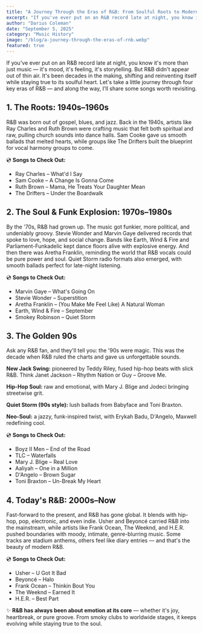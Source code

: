 ```yaml
---
title: "A Journey Through the Eras of R&B: From Soulful Roots to Modern Evolution"
excerpt: "If you've ever put on an R&B record late at night, you know it's more than just music — it's mood, it's feeling, it's storytelling. Let's take a little journey through four key eras of R&B — and along the way, I'll share some songs worth revisiting."
author: "Darius Coleman"
date: "September 5, 2025"
category: "Music History"
image: "/blog/a-journey-through-the-eras-of-rnb.webp"
featured: true
---
```


If you've ever put on an R&B record late at night, you know it's more than just music — it's mood, it's feeling, it's storytelling. But R&B didn't appear out of thin air. It's been decades in the making, shifting and reinventing itself while staying true to its soulful heart. Let's take a little journey through four key eras of R&B — and along the way, I'll share some songs worth revisiting.

## 1. The Roots: 1940s–1960s

R&B was born out of gospel, blues, and jazz. Back in the 1940s, artists like Ray Charles and Ruth Brown were crafting music that felt both spiritual and raw, pulling church sounds into dance halls. Sam Cooke gave us smooth ballads that melted hearts, while groups like The Drifters built the blueprint for vocal harmony groups to come.

💿 **Songs to Check Out:**

- Ray Charles – What'd I Say
- Sam Cooke – A Change Is Gonna Come
- Ruth Brown – Mama, He Treats Your Daughter Mean
- The Drifters – Under the Boardwalk

## 2. The Soul & Funk Explosion: 1970s–1980s

By the '70s, R&B had grown up. The music got funkier, more political, and undeniably groovy. Stevie Wonder and Marvin Gaye delivered records that spoke to love, hope, and social change. Bands like Earth, Wind & Fire and Parliament-Funkadelic kept dance floors alive with explosive energy. And then there was Aretha Franklin, reminding the world that R&B vocals could be pure power and soul. Quiet Storm radio formats also emerged, with smooth ballads perfect for late-night listening.

💿 **Songs to Check Out:**

- Marvin Gaye – What's Going On
- Stevie Wonder – Superstition
- Aretha Franklin – (You Make Me Feel Like) A Natural Woman
- Earth, Wind & Fire – September
- Smokey Robinson – Quiet Storm

## 3. The Golden 90s

Ask any R&B fan, and they'll tell you: the '90s were magic. This was the decade when R&B ruled the charts and gave us unforgettable sounds.

**New Jack Swing:** pioneered by Teddy Riley, fused hip-hop beats with slick R&B. Think Janet Jackson – Rhythm Nation or Guy – Groove Me.

**Hip-Hop Soul:** raw and emotional, with Mary J. Blige and Jodeci bringing streetwise grit.

**Quiet Storm (90s style):** lush ballads from Babyface and Toni Braxton.

**Neo-Soul:** a jazzy, funk-inspired twist, with Erykah Badu, D'Angelo, Maxwell redefining cool.

💿 **Songs to Check Out:**

- Boyz II Men – End of the Road
- TLC – Waterfalls
- Mary J. Blige – Real Love
- Aaliyah – One in a Million
- D'Angelo – Brown Sugar
- Toni Braxton – Un-Break My Heart

## 4. Today's R&B: 2000s–Now

Fast-forward to the present, and R&B has gone global. It blends with hip-hop, pop, electronic, and even indie. Usher and Beyoncé carried R&B into the mainstream, while artists like Frank Ocean, The Weeknd, and H.E.R. pushed boundaries with moody, intimate, genre-blurring music. Some tracks are stadium anthems, others feel like diary entries — and that's the beauty of modern R&B.

💿 **Songs to Check Out:**

- Usher – U Got It Bad
- Beyoncé – Halo
- Frank Ocean – Thinkin Bout You
- The Weeknd – Earned It
- H.E.R. – Best Part

✨ **R&B has always been about emotion at its core** — whether it's joy, heartbreak, or pure groove. From smoky clubs to worldwide stages, it keeps evolving while staying true to the soul.
